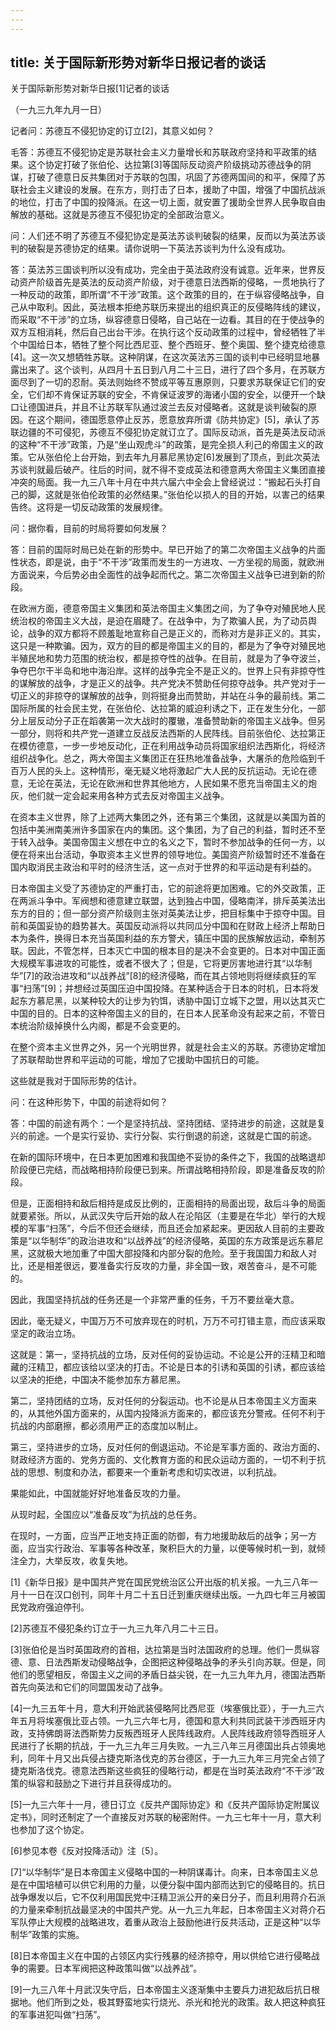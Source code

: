 ```yaml
---
---
---
```

title: 关于国际新形势对新华日报记者的谈话
---




关于国际新形势对新华日报[1]记者的谈话



（一九三九年九月一日）

记者问：苏德互不侵犯协定的订立[2]，其意义如何？

毛答：苏德互不侵犯协定是苏联社会主义力量增长和苏联政府坚持和平政策的结果。这个协定打破了张伯伦、达拉第[3]等国际反动资产阶级挑动苏德战争的阴谋，打破了德意日反共集团对于苏联的包围，巩固了苏德两国间的和平，保障了苏联社会主义建设的发展。在东方，则打击了日本，援助了中国，增强了中国抗战派的地位，打击了中国的投降派。在这一切上面，就安置了援助全世界人民争取自由解放的基础。这就是苏德互不侵犯协定的全部政治意义。

问：人们还不明了苏德互不侵犯协定是英法苏谈判破裂的结果，反而以为英法苏谈判的破裂是苏德协定的结果。请你说明一下英法苏谈判为什么没有成功。

答：英法苏三国谈判所以没有成功，完全由于英法政府没有诚意。近年来，世界反动资产阶级首先是英法的反动资产阶级，对于德意日法西斯的侵略，一贯地执行了一种反动的政策，即所谓“不干涉”政策。这个政策的目的，在于纵容侵略战争，自己从中取利。因此，英法根本拒绝苏联历来提出的组织真正的反侵略阵线的建议，而采取“不干涉”的立场，纵容德意日侵略，自己站在一边看。其目的在于使战争的双方互相消耗，然后自己出台干涉。在执行这个反动政策的过程中，曾经牺牲了半个中国给日本，牺牲了整个阿比西尼亚、整个西班牙、整个奥国、整个捷克给德意[4]。这一次又想牺牲苏联。这种阴谋，在这次英法苏三国的谈判中已经明显地暴露出来了。这个谈判，从四月十五日到八月二十三日，进行了四个多月，在苏联方面尽到了一切的忍耐。英法则始终不赞成平等互惠原则，只要求苏联保证它们的安全，它们却不肯保证苏联的安全，不肯保证波罗的海诸小国的安全，以便开一个缺口让德国进兵，并且不让苏联军队通过波兰去反对侵略者。这就是谈判破裂的原因。在这个期间，德国愿意停止反苏，愿意放弃所谓《防共协定》[5]，承认了苏联边疆的不可侵犯，苏德互不侵犯协定就订立了。国际反动派，首先是英法反动派的这种“不干涉”政策，乃是“坐山观虎斗”的政策，是完全损人利己的帝国主义的政策。它从张伯伦上台开始，到去年九月慕尼黑协定[6]发展到了顶点，到此次英法苏谈判就最后破产。往后的时间，就不得不变成英法和德意两大帝国主义集团直接冲突的局面。我一九三八年十月在中共六届六中全会上曾经说过：“搬起石头打自己的脚，这就是张伯伦政策的必然结果。”张伯伦以损人的目的开始，以害己的结果告终。这将是一切反动政策的发展规律。

问：据你看，目前的时局将要如何发展？

答：目前的国际时局已处在新的形势中。早已开始了的第二次帝国主义战争的片面性状态，即是说，由于“不干涉”政策而发生的一方进攻、一方坐视的局面，就欧洲方面说来，今后势必由全面性的战争起而代之。第二次帝国主义战争已进到新的阶段。

在欧洲方面，德意帝国主义集团和英法帝国主义集团之间，为了争夺对殖民地人民统治权的帝国主义大战，是迫在眉睫了。在战争中，为了欺骗人民，为了动员舆论，战争的双方都将不顾羞耻地宣称自己是正义的，而称对方是非正义的。其实，这只是一种欺骗。因为，双方的目的都是帝国主义的目的，都是为了争夺对殖民地半殖民地和势力范围的统治权，都是掠夺性的战争。在目前，就是为了争夺波兰，争夺巴尔干半岛和地中海沿岸。这样的战争完全不是正义的。世界上只有非掠夺性的谋解放的战争，才是正义的战争。共产党决不赞助任何掠夺战争。共产党对于一切正义的非掠夺的谋解放的战争，则将挺身出而赞助，并站在斗争的最前线。第二国际所属的社会民主党，在张伯伦、达拉第的威迫利诱之下，正在发生分化，一部分上层反动分子正在蹈袭第一次大战时的覆辙，准备赞助新的帝国主义战争。但另一部分，则将和共产党一道建立反战反法西斯的人民阵线。目前张伯伦、达拉第正在模仿德意，一步一步地反动化，正在利用战争动员将国家组织法西斯化，将经济组织战争化。总之，两大帝国主义集团正在狂热地准备战争，大屠杀的危险临到千百万人民的头上。这种情形，毫无疑义地将激起广大人民的反抗运动。无论在德意，无论在英法，无论在欧洲和世界其他地方，人民如果不愿充当帝国主义的炮灰，他们就一定会起来用各种方式去反对帝国主义战争。



在资本主义世界，除了上述两大集团之外，还有第三个集团，这就是以美国为首的包括中美洲南美洲许多国家在内的集团。这个集团，为了自己的利益，暂时还不至于转入战争。美国帝国主义想在中立的名义之下，暂时不参加战争的任何一方，以便在将来出台活动，争取资本主义世界的领导地位。美国资产阶级暂时还不准备在国内取消民主政治和平时的经济生活，这一点对于世界的和平运动是有利益的。

日本帝国主义受了苏德协定的严重打击，它的前途将更加困难。它的外交政策，正在两派斗争中。军阀想和德意建立联盟，达到独占中国，侵略南洋，排斥英美法出东方的目的；但一部分资产阶级则主张对英美法让步，把目标集中于掠夺中国。目前和英国妥协的趋势甚大。英国反动派将以共同瓜分中国和在财政上经济上帮助日本为条件，换得日本充当英国利益的东方警犬，镇压中国的民族解放运动，牵制苏联。因此，不管怎样，日本灭亡中国的根本目的是决不会变更的。日本对中国正面大规模军事进攻的可能性，或者不很大了；但是，它将更厉害地进行其“以华制华”[7]的政治进攻和“以战养战”[8]的经济侵略，而在其占领地则将继续疯狂的军事“扫荡”[9]；并想经过英国压迫中国投降。在某种适合于日本的时机，日本将发起东方慕尼黑，以某种较大的让步为钓饵，诱胁中国订立城下之盟，用以达其灭亡中国的目的。日本的这种帝国主义的目的，在日本人民革命没有起来之前，不管日本统治阶级掉换什么内阁，都是不会变更的。

在整个资本主义世界之外，另一个光明世界，就是社会主义的苏联。苏德协定增加了苏联帮助世界和平运动的可能，增加了它援助中国抗日的可能。

这些就是我对于国际形势的估计。

问：在这种形势下，中国的前途将如何？

答：中国的前途有两个：一个是坚持抗战、坚持团结、坚持进步的前途，这就是复兴的前途。一个是实行妥协、实行分裂、实行倒退的前途，这就是亡国的前途。

在新的国际环境中，在日本更加困难和我国绝不妥协的条件之下，我国的战略退却阶段便已完结，而战略相持阶段便已到来。所谓战略相持阶段，即是准备反攻的阶段。

但是，正面相持和敌后相持是成反比例的，正面相持的局面出现，敌后斗争的局面就要紧张。所以，从武汉失守后开始的敌人在沦陷区（主要是在华北）举行的大规模的军事“扫荡”，今后不但还会继续，而且还会加紧起来。更因敌人目前的主要政策是“以华制华”的政治进攻和“以战养战”的经济侵略，英国的东方政策是远东慕尼黑，这就极大地加重了中国大部投降和内部分裂的危险。至于我国国力和敌人对比，还是相差很远，要准备实行反攻的力量，非全国一致，艰苦奋斗，是不可能的。

因此，我国坚持抗战的任务还是一个非常严重的任务，千万不要丝毫大意。

因此，毫无疑义，中国万万不可放弃现在的时机，万万不可打错主意，而应该采取坚定的政治立场。

这就是：第一，坚持抗战的立场，反对任何的妥协运动。不论是公开的汪精卫和暗藏的汪精卫，都应该给以坚决的打击。不论是日本的引诱和英国的引诱，都应该给以坚决的拒绝，中国决不能参加东方慕尼黑。

第二，坚持团结的立场，反对任何的分裂运动。也不论是从日本帝国主义方面来的，从其他外国方面来的，从国内投降派方面来的，都应该充分警戒。任何不利于抗战的内部磨擦，都必须用严正的态度加以制止。

第三，坚持进步的立场，反对任何的倒退运动。不论是军事方面的、政治方面的、财政经济方面的、党务方面的、文化教育方面的和民众运动方面的，一切不利于抗战的思想、制度和办法，都要来一个重新考虑和切实改进，以利抗战。

果能如此，中国就能好好地准备反攻的力量。

从现时起，全国应以“准备反攻”为抗战的总任务。

在现时，一方面，应当严正地支持正面的防御，有力地援助敌后的战争；另一方面，应当实行政治、军事等各种改革，聚积巨大的力量，以便等候时机一到，就倾注全力，大举反攻，收复失地。

[1]《新华日报》是中国共产党在国民党统治区公开出版的机关报。一九三八年一月十一日在汉口创刊，同年十月二十五日迁到重庆继续出版。一九四七年三月被国民党政府强迫停刊。

[2]苏德互不侵犯条约订立于一九三九年八月二十三日。

[3]张伯伦是当时英国政府的首相，达拉第是当时法国政府的总理。他们一贯纵容德、意、日法西斯发动侵略战争，企图把这种侵略战争的矛头引向苏联。但是，同他们的愿望相反，帝国主义之间的矛盾日益尖锐，在一九三九年九月，德国法西斯首先向英法和它们的同盟国发动了战争。



[4]一九三五年十月，意大利开始武装侵略阿比西尼亚（埃塞俄比亚），于一九三六年五月将埃塞俄比亚占领。一九三六年七月，德国和意大利共同武装干涉西班牙内政，支持佛朗哥法西斯势力反叛西班牙人民阵线政府。人民阵线政府领导西班牙人民进行了长期的抗战，于一九三九年三月失败。一九三八年三月德国出兵占领奥地利，同年十月又出兵侵占捷克斯洛伐克的苏台德区，于一九三九年三月完全占领了捷克斯洛伐克。德意法西斯这些疯狂的侵略行动，都是在当时英法政府“不干涉”政策的纵容和鼓励之下进行并且获得成功的。

[5]一九三六年十一月，德日订立《反共产国际协定》和《反共产国际协定附属议定书》，同时还制定了一个直接反对苏联的秘密附件。一九三七年十一月，意大利也参加了这个协定。

[6]参见本卷《反对投降活动》注〔5〕。

[7]“以华制华”是日本帝国主义侵略中国的一种阴谋毒计。向来，日本帝国主义总是在中国培植可以供它利用的力量，以便分裂中国内部而达到它的侵略目的。抗日战争爆发以后，它不仅利用国民党中汪精卫派公开的亲日分子，而且利用蒋介石派的力量来牵制抗战最坚决的中国共产党。从一九三九年起，日本帝国主义对蒋介石军队停止大规模的战略进攻，着重从政治上鼓励他进行反共活动，正是这种“以华制华”政策的实施。

[8]日本帝国主义在中国的占领区内实行残暴的经济掠夺，用以供给它进行侵略战争的需要。日本军阀把这种政策叫做“以战养战”。

[9]一九三八年十月武汉失守后，日本帝国主义逐渐集中主要兵力进犯敌后抗日根据地。他们所到之处，极其野蛮地实行烧光、杀光和抢光的政策。敌人把这种疯狂的军事进犯叫做“扫荡”。